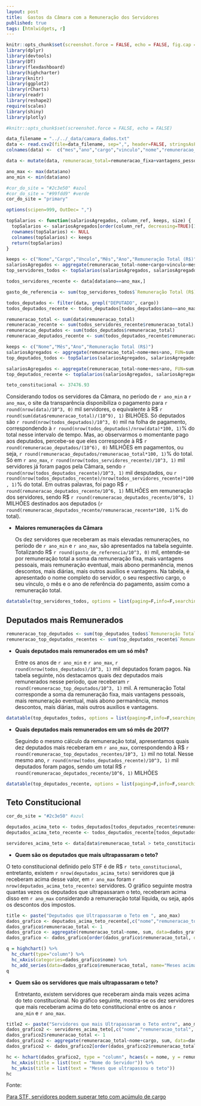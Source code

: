 ```yaml
---
layout: post
title:  Gastos da Câmara com a Remuneração dos Servidores
published: true
tags: [htmlwidgets, r]
---
```


```r
knitr::opts_chunk$set(screenshot.force = FALSE, echo = FALSE, fig.cap = "")
library(dplyr)
library(devtools)
library(DT)
library(flexdashboard)
library(highcharter)
library(knitr)
library(ggplot2)
library(rCharts)
library(readr)
library(reshape2)
require(scales)
library(shiny)
library(plotly)
```


```r
#knitr::opts_chunk$set(screenshot.force = FALSE, echo = FALSE)

data_filename = "../../_data/camara_dados.txt"
data <- read.csv2(file=data_filename, sep=",", header=FALSE, stringsAsFactors=FALSE, na.strings="unknown", dec=".", encoding = "UTF-8")
colnames(data) <-  c("mes","ano","cargo","vinculo","nome","remuneracao_fixa","vantagens_pessoais","remuneracao_eventual","abono_permanencia","descontos","diarias","outros_auxilios","outras_vantagens")

data <- mutate(data, remuneracao_total=remuneracao_fixa+vantagens_pessoais+remuneracao_eventual+abono_permanencia-descontos+diarias+outros_auxilios+outras_vantagens)

ano_max <- max(data$ano)
ano_min <- min(data$ano)

#cor_do_site = "#2c3e50" #azul
#cor_do_site = "#99fdd9" #verde
cor_do_site = "primary"

options(scipen=999, OutDec= ",")

topSalarios <- function(salariosAgregados, column_ref, keeps, size) {
  topSalarios <- salariosAgregados[order(column_ref, decreasing=TRUE)[1:size],]
  rownames(topSalarios) <- NULL
  colnames(topSalarios) <- keeps
  return(topSalarios)
}

keeps <- c("Nome","Cargo","Vnculo","Mês","Ano","Remuneração Total (R$)")
salariosAgregados <- aggregate(remuneracao_total~nome+cargo+vinculo+mes+ano, FUN=sum, data)
top_servidores_todos <- topSalarios(salariosAgregados, salariosAgregados$remuneracao_total, keeps, 10)

todos_servidores_recente <- data[data$ano==ano_max,]

gasto_de_referencia <- sum(top_servidores_todos$`Remuneração Total (R$)`)

todos_deputados <- filter(data, grepl("DEPUTADO", cargo))
todos_deputados_recente <- todos_deputados[todos_deputados$ano==ano_max,]

remuneracao_total <- sum(data$remuneracao_total)
remuneracao_recente <- sum(todos_servidores_recente$remuneracao_total)
remuneracao_deputados <- sum(todos_deputados$remuneracao_total)
remuneracao_deputados_recente <- sum(todos_deputados_recente$remuneracao_total)

keeps <- c("Nome","Mês","Ano","Remuneração Total (R$)")
salariosAgregados <- aggregate(remuneracao_total~nome+mes+ano, FUN=sum, todos_deputados)
top_deputados_todos <- topSalarios(salariosAgregados, salariosAgregados$remuneracao_total, keeps, 10)

salariosAgregados <- aggregate(remuneracao_total~nome+mes+ano, FUN=sum, todos_deputados_recente)
top_deputados_recente <- topSalarios(salariosAgregados, salariosAgregados$remuneracao_total, keeps, 10)

teto_constitucional <- 37476.93

```

Considerando todos os servidores da Câmara, no período de `r ano_min` a `r ano_max`, o site da transparência disponibiliza o pagamento para `r round(nrow(data)/10^3, 0)` mil servidores, o equivalente à R$ `r round(sum(data$remuneracao_total)/(10^9), 1)` BILHÕES. Só deputados são `r round(nrow(todos_deputados)/10^3, 0)` mil na folha de pagamento, correspondendo à `r round(nrow(todos_deputados)/nrow(data)*100, 1)`% do total nesse intervalo de tempo. Mas, ao observarmos o momentante pago aos deputados, percebe-se que eles corresponde à R$ `r round(remuneracao_deputados/(10^6), 0)` MILHÕES em pagamentos, ou seja, `r round(remuneracao_deputados/remuneracao_total*100, 1)`% do total. Só em `r ano_max`, `r round(nrow(todos_servidores_recente)/10^3, 1)` mil servidores já foram pagos pela Câmara, sendo `r round(nrow(todos_deputados_recente)/10^3, 1)` mil desputados, ou `r round(nrow(todos_deputados_recente)/nrow(todos_servidores_recente)*100, 1)`% do total. Em outras palavras, foi pago R$ `r round(remuneracao_deputados_recente/10^6, 1)` MILHÕES em remuneração dos servidores, sendo R$ `r round(remuneracao_deputados_recente/10^6, 1)` MILHÕES destinados aos deputados (`r round(remuneracao_deputados_recente/remuneracao_recente*100, 1)`% do total).


* **Maiores remunerações da Câmara**
  
  Os dez servidores que receberam as mais elevadas remunerações, no período de `r ano_min` e `r ano_max`, são apresentados na tabela seguinte. Totalizando R$ `r round(gasto_de_referencia/10^3, 0)` mil, entende-se por remuneração total a soma da remuneração fixa, mais vantagens pessoais, mais remuneração eventual, mais abono permanência, menos descontos, mais diárias, mais outros auxílios e vantagens. Na tabela, é apresentado o nome completo do servidor, o seu respectivo cargo, o seu vínculo, o mês e o ano de referência do pagamento, assim como a remuneração total.

```r
datatable(top_servidores_todos, options = list(paging=F,info=F,searching=F), rownames=FALSE)
```



## Deputados mais Remunerados
```r
remuneracao_top_deputados <- sum(top_deputados_todos$`Remuneração Total (R$)`)
remuneracao_top_deputados_recentes <- sum(top_deputados_recente$`Remuneração Total (R$)`)
```

* **Quais deputados mais remunerados em um só mês?**
  
  Entre os anos de `r ano_min` e `r ano_max`, `r round(nrow(todos_deputados)/10^3, 1)` mil deputados foram pagos. Na tabela seguinte, nós destacamos quais dez deputados mais remunerados nesse período, que receberam `r round(remuneracao_top_deputados/10^3, 1)` mil. A remuneração Total corresponde a soma da remuneração fixa, mais vantagens pessoais, mais remuneração eventual, mais abono permanência, menos descontos, mais diárias, mais outros auxílios e vantagens.

```r
datatable(top_deputados_todos, options = list(paging=F,info=F,searching=F), rownames=FALSE)
```

* **Quais deputados mais remunerados em um só mês de 2017?**
  
  Seguindo o mesmo cálculo da remuneração total, apresentamos quais dez deputados mais receberam em `r ano_max`, correspondendo à R$ `r round(remuneracao_top_deputados_recentes/10^3, 1)` mil no total. Nesse mesmo ano, `r round(nrow(todos_deputados_recente)/10^3, 1)` mil deputados foram pagos, sendo um total R$ `r round(remuneracao_deputados_recente/10^6, 1)` MILHÕES

```r
datatable(top_deputados_recente, options = list(paging=F,info=F,searching=F), rownames=FALSE)
```




## Teto Constitucional
```r
cor_do_site = "#2c3e50" #azul

deputados_acima_teto <- todos_deputados[todos_deputados_recente$remuneracao_total > teto_constitucional, ]
deputados_acima_teto_recente <- todos_deputados_recente[todos_deputados_recente$remuneracao_total > teto_constitucional, ]

servidores_acima_teto <- data[data$remuneracao_total > teto_constitucional, ]
```


* **Quem são os deputados que mais ultrapassaram o teto?**

O teto constitucional definido pelo STF é de R$ `r teto_constitucional`, entretanto, existem `r nrow(deputados_acima_teto)` servidores que já receberam acima desse valor, em `r ano_max` foram `r nrow(deputados_acima_teto_recente)` servidores. O gráfico seguinte mostra quantas vezes os deputados que ultrapassaram o teto, receberam acima disso em `r ano_max` considerando a remuneração total líquida, ou seja, após os descontos dos impostos.

```r
title <- paste("Deputados que Ultrapassaram o Teto em ", ano_max)
dados_grafico <- deputados_acima_teto_recente[,c("nome","remuneracao_total")]
dados_grafico$remuneracao_total <- 1
dados_grafico <- aggregate(remuneracao_total~nome, sum, data=dados_grafico)
dados_grafico <- dados_grafico[order(dados_grafico$remuneracao_total, decreasing=TRUE),]

q = highchart() %>%
  hc_chart(type="column") %>%
  hc_xAxis(categories=dados_grafico$nome) %>%
  hc_add_series(data=dados_grafico$remuneracao_total, name="Meses acima do teto")
q
```

* **Quem são os servidores que mais ultrapassaram o teto?**
  
  Entretanto, existem servidores que receberam ainda mais vezes acima do teto constitucional. No gráfico seguinte, mostra-se os dez servidores que mais receberam acima do teto constitucional entre os anos `r ano_min` e `r ano_max`.

```r
title2 <- paste("Servidores que mais Ultrapassaram o Teto entre", ano_min, "e", ano_max)
dados_grafico2 <- servidores_acima_teto[,c("nome","remuneracao_total", "cargo")]
dados_grafico2$remuneracao_total <- 1
dados_grafico2 <- aggregate(remuneracao_total~nome+cargo, sum, data=dados_grafico2)
dados_grafico2 <- dados_grafico2[order(dados_grafico2$remuneracao_total, decreasing=TRUE)[1:10],]

hc <- hchart(dados_grafico2, type = "column", hcaes(x = nome, y = remuneracao_total, group = cargo)) %>%
  hc_xAxis(title = list(text = "Nome do Servidor")) %>%
  hc_yAxis(title = list(text = "Meses que ultrapassou o teto"))
hc
```


Fonte:
  
[Para STF, servidores podem superar teto com acúmulo de cargo](http://www1.folha.uol.com.br/poder/2017/04/1879189-para-stf-servidores-podem-superar-teto-com-acumulo-de-cargo.shtml)
  
